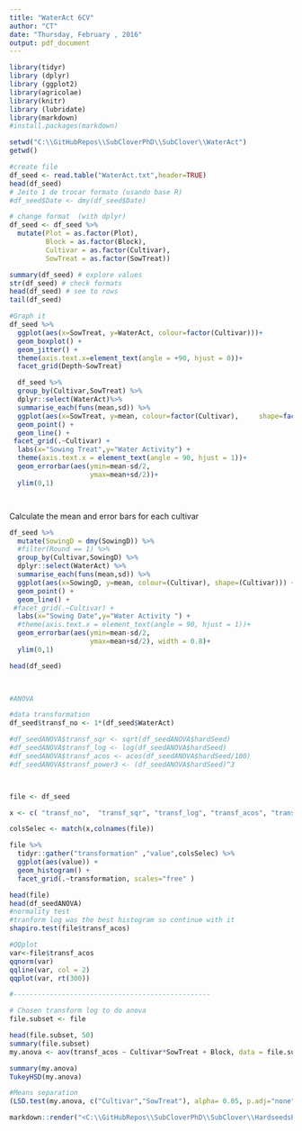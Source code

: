 ```yaml
---
title: "WaterAct 6CV"
author: "CT"
date: "Thursday, February , 2016"
output: pdf_document
---
```


```r
library(tidyr)
library (dplyr)
library (ggplot2)
library(agricolae)
library(knitr)
library (lubridate)
library(markdown)
#install.packages(markdown)

```


```r
setwd("C:\\GitHubRepos\\SubCloverPhD\\SubClover\\WaterAct")
getwd()

#create file
df_seed <- read.table("WaterAct.txt",header=TRUE)
head(df_seed)
# Jeito 1 de trocar formato (usando base R)
#df_seed$Date <- dmy(df_seed$Date)

# change format  (with dplyr)
df_seed <- df_seed %>%
  mutate(Plot = as.factor(Plot), 
         Block = as.factor(Block),
         Cultivar = as.factor(Cultivar),
         SowTreat = as.factor(SowTreat))

summary(df_seed) # explore values
str(df_seed) # check formats
head(df_seed) # see to rows
tail(df_seed)

```



```r


#Graph it  
df_seed %>%
  ggplot(aes(x=SowTreat, y=WaterAct, colour=factor(Cultivar)))+
  geom_boxplot() +
  geom_jitter() +
  theme(axis.text.x=element_text(angle = +90, hjust = 0))+
  facet_grid(Depth~SowTreat)

```


```r
  df_seed %>%
  group_by(Cultivar,SowTreat) %>%
  dplyr::select(WaterAct)%>%
  summarise_each(funs(mean,sd)) %>%
  ggplot(aes(x=SowTreat, y=mean, colour=factor(Cultivar),     shape=factor(Cultivar))) +
  geom_point() +
  geom_line() +
 facet_grid(.~Cultivar) +
  labs(x="Sowing Treat",y="Water Activity") +
  theme(axis.text.x = element_text(angle = 90, hjust = 1))+
  geom_errorbar(aes(ymin=mean-sd/2,
                    ymax=mean+sd/2))+
  ylim(0,1)


```


 

```r

  
```


```r

  
```




Calculate the mean and error bars for each cultivar 

```r
df_seed %>%
  mutate(SowingD = dmy(SowingD)) %>%
  #filter(Round == 1) %>%
  group_by(Cultivar,SowingD) %>%
  dplyr::select(WaterAct) %>%
  summarise_each(funs(mean,sd)) %>%
  ggplot(aes(x=SowingD, y=mean, colour=(Cultivar), shape=(Cultivar))) +
  geom_point() +
  geom_line() +
 #facet_grid(.~Cultivar) +
  labs(x="Sowing Date",y="Water Activity ") +
  #theme(axis.text.x = element_text(angle = 90, hjust = 1))+
  geom_errorbar(aes(ymin=mean-sd/2,
                    ymax=mean+sd/2), width = 0.8)+
  ylim(0,1) 

head(df_seed)

 

#ANOVA

#data transformation
df_seed$transf_no <- 1*(df_seed$WaterAct)

#df_seedANOVA$transf_sqr <- sqrt(df_seedANOVA$hardSeed)
#df_seedANOVA$transf_log <- log(df_seedANOVA$hardSeed)
#df_seedANOVA$transf_acos <- acos(df_seedANOVA$hardSeed/100)
#df_seedANOVA$transf_power3 <- (df_seedANOVA$hardSeed)^3



file <- df_seed

x <- c( "transf_no",  "transf_sqr", "transf_log", "transf_acos", "transf_power3")

colsSelec <- match(x,colnames(file))

file %>%
  tidyr::gather("transformation" ,"value",colsSelec) %>%
  ggplot(aes(value)) + 
  geom_histogram() +
  facet_grid(.~transformation, scales="free" )

head(file)
head(df_seedANOVA)
#normality test
#tranform log was the best histogram so continue with it 
shapiro.test(file$transf_acos)

#QQplot
var<-file$transf_acos
qqnorm(var)
qqline(var, col = 2)
qqplot(var, rt(300))

#-------------------------------------------------

# Chosen transform log to do anova 
file.subset <- file 

head(file.subset, 50)
summary(file.subset)
my.anova <- aov(transf_acos ~ Cultivar*SowTreat + Block, data = file.subset)

summary(my.anova)
TukeyHSD(my.anova)

#Means separation 
(LSD.test(my.anova, c("Cultivar","SowTreat"), alpha= 0.05, p.adj="none")) 


```


```r

markdown::render("<C:\\GitHubRepos\\SubCloverPhD\\SubClover\\HardseedsProject1Read.Rmd>") 
```


